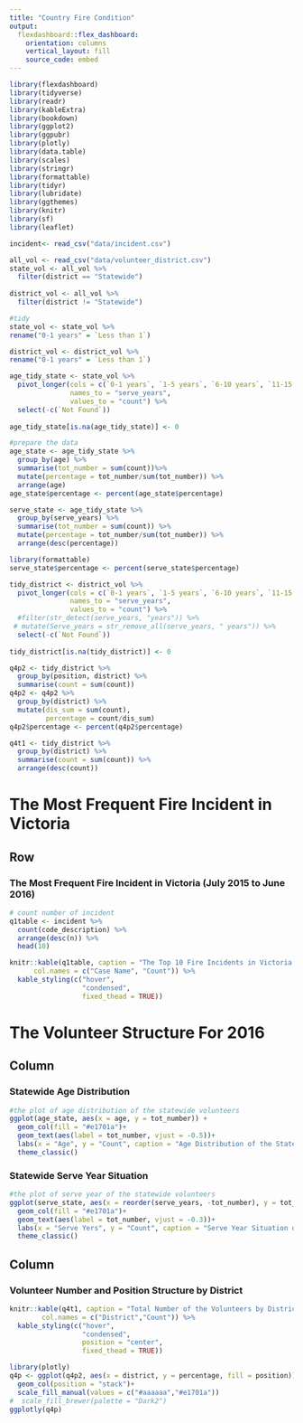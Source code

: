 ```yaml
---
title: "Country Fire Condition"
output: 
  flexdashboard::flex_dashboard:
    orientation: columns
    vertical_layout: fill
    source_code: embed
---
```




```r
library(flexdashboard)
library(tidyverse)
library(readr)
library(kableExtra)
library(bookdown)
library(ggplot2)
library(ggpubr)
library(plotly)
library(data.table)
library(scales)
library(stringr)      
library(formattable)
library(tidyr)
library(lubridate)
library(ggthemes)
library(knitr)
library(sf)
library(leaflet)
```

```r
incident<- read_csv("data/incident.csv")

all_vol <- read_csv("data/volunteer_district.csv")
state_vol <- all_vol %>% 
  filter(district == "Statewide")
  
district_vol <- all_vol %>% 
  filter(district != "Statewide")

#tidy
state_vol <- state_vol %>% 
rename("0-1 years" = `Less than 1`)

district_vol <- district_vol %>% 
rename("0-1 years" = `Less than 1`)

age_tidy_state <- state_vol %>% 
  pivot_longer(cols = c(`0-1 years`, `1-5 years`, `6-10 years`, `11-15 years`, `16-20 years`, `21-25 years`, `26-30 years`, `31-35 years`,`36-40 years`,`41-45 years`,`46-50 years`,`51-55 years`,`56-60 years`,`61-65 years`,`66-70 years`,`71-75 years`,`76-80 years`,`81-85 years`,`86 plus`),
               names_to = "serve_years",
               values_to = "count") %>% 
  select(-c(`Not Found`))
  
age_tidy_state[is.na(age_tidy_state)] <- 0

#prepare the data
age_state <- age_tidy_state %>% 
  group_by(age) %>% 
  summarise(tot_number = sum(count))%>% 
  mutate(percentage = tot_number/sum(tot_number)) %>% 
  arrange(age)
age_state$percentage <- percent(age_state$percentage)

serve_state <- age_tidy_state %>% 
  group_by(serve_years) %>% 
  summarise(tot_number = sum(count)) %>% 
  mutate(percentage = tot_number/sum(tot_number)) %>% 
  arrange(desc(percentage))

library(formattable)
serve_state$percentage <- percent(serve_state$percentage)

tidy_district <- district_vol %>% 
  pivot_longer(cols = c(`0-1 years`, `1-5 years`, `6-10 years`, `11-15 years`, `16-20 years`, `21-25 years`, `26-30 years`, `31-35 years`,`36-40 years`,`41-45 years`,`46-50 years`,`51-55 years`,`56-60 years`,`61-65 years`,`66-70 years`,`71-75 years`,`76-80 years`,`81-85 years`,`86 plus`),
               names_to = "serve_years",
               values_to = "count") %>% 
  #filter(str_detect(serve_years, "years")) %>% 
 # mutate(Serve_years = str_remove_all(serve_years, " years")) %>% 
  select(-c(`Not Found`))
  
tidy_district[is.na(tidy_district)] <- 0

q4p2 <- tidy_district %>% 
  group_by(position, district) %>% 
  summarise(count = sum(count)) 
q4p2 <- q4p2 %>% 
  group_by(district) %>% 
  mutate(dis_sum = sum(count),
         percentage = count/dis_sum)
q4p2$percentage <- percent(q4p2$percentage)

q4t1 <- tidy_district %>% 
  group_by(district) %>% 
  summarise(count = sum(count)) %>% 
  arrange(desc(count))

```

The Most Frequent Fire Incident in Victoria {data-icon="ion-android-options"}
=================================================================================
Row
---------------------------------------------------------------------------------
### The Most Frequent Fire Incident in Victoria (July 2015 to June 2016)
```r
# count number of incident
q1table <- incident %>% 
  count(code_description) %>% 
  arrange(desc(n)) %>% 
  head(10)  

knitr::kable(q1table, caption = "The Top 10 Fire Incidents in Victoria during 2015-2016",
      col.names = c("Case Name", "Count")) %>% 
  kable_styling(c("hover", 
                  "condensed",
                  fixed_thead = TRUE))
```

The Volunteer Structure For 2016 {data-icon="ion-android-contact"}
=================================================================================

Column {data-width=500}
---------------------------------------------------------------------------------

### Statewide Age Distribution

```r
#the plot of age distribution of the statewide volunteers
ggplot(age_state, aes(x = age, y = tot_number)) +
  geom_col(fill = "#e1701a")+
  geom_text(aes(label = tot_number, vjust = -0.5))+
  labs(x = "Age", y = "Count", caption = "Age Distribution of the Statewide Volunteers") +
  theme_classic()
```



### Statewide Serve Year Situation 

```r
#the plot of serve year of the statewide volunteers
ggplot(serve_state, aes(x = reorder(serve_years, -tot_number), y = tot_number)) +
  geom_col(fill = "#e1701a")+
  geom_text(aes(label = tot_number, vjust = -0.3))+
  labs(x = "Serve Yers", y = "Count", caption = "Serve Year Situation of the Statewide Volunteers") +
  theme_classic()
```

Column {data-width=500}
---------------------------------------------------------------------------------

### Volunteer Number and Position Structure by District

```r
knitr::kable(q4t1, caption = "Total Number of the Volunteers by District",
        col.names = c("District","Count")) %>% 
  kable_styling(c("hover", 
                  "condensed",
                  position = "center", 
                  fixed_thead = TRUE))
```


```r
library(plotly)
q4p <- ggplot(q4p2, aes(x = district, y = percentage, fill = position))+
  geom_col(position = "stack")+
  scale_fill_manual(values = c("#aaaaaa","#e1701a"))
#  scale_fill_brewer(palette = "Dark2")
ggplotly(q4p)
```


